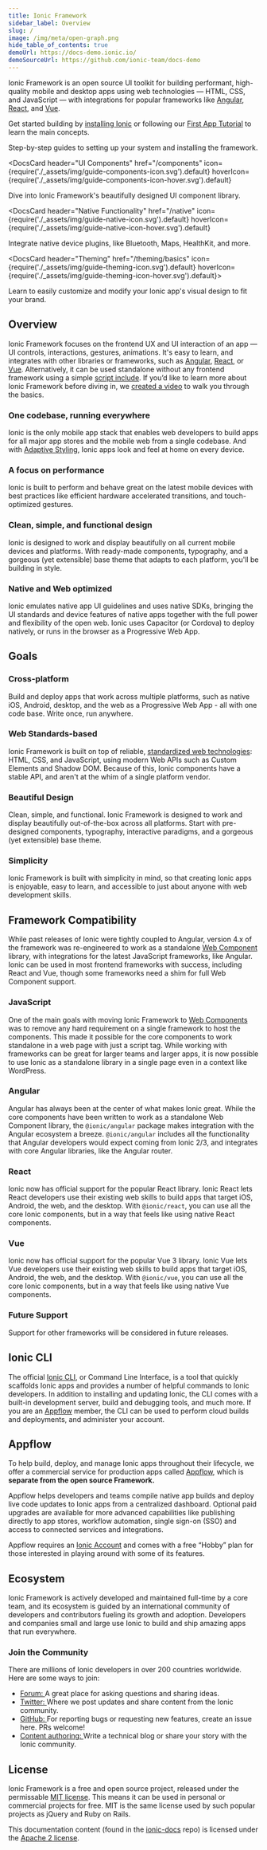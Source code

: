 ```yaml
---
title: Ionic Framework
sidebar_label: Overview
slug: /
image: /img/meta/open-graph.png
hide_table_of_contents: true
demoUrl: https://docs-demo.ionic.io/
demoSourceUrl: https://github.com/ionic-team/docs-demo
---
```



<head>
  <title>Open-Source UI Toolkit to Create Your Own Mobile or Desktop Apps</title>
  <meta
    name="description"
    content="Ionic Framework is an open-source UI toolkit to create your own mobile and desktop apps using web technologies with integrations for popular frameworks."
  />
</head>

Ionic Framework is an open source UI toolkit for building performant, high-quality mobile and desktop apps using web technologies — HTML, CSS, and JavaScript — with integrations for popular frameworks like [Angular](angular/overview.md), [React](react/overview.md), and [Vue](vue/overview.md).

Get started building by [installing Ionic](intro/cli.md) or following our [First App Tutorial](intro/next.md#build-your-first-app) to learn the main concepts.

<intro-end />

<DocsCards>
  <DocsCard header="Installation Guide" href="/intro/cli" icon={require('./_assets/img/guide-installation-icon.svg').default} hoverIcon={require('./_assets/img/guide-installation-icon-hover.svg').default}>
    <p>Step-by-step guides to setting up your system and installing the framework.</p>
  </DocsCard>

<DocsCard
  header="UI Components"
  href="/components"
  icon={require('./_assets/img/guide-components-icon.svg').default}
  hoverIcon={require('./_assets/img/guide-components-icon-hover.svg').default}
>
  <p>Dive into Ionic Framework's beautifully designed UI component library.</p>
</DocsCard>

<DocsCard
  header="Native Functionality"
  href="/native"
  icon={require('./_assets/img/guide-native-icon.svg').default}
  hoverIcon={require('./_assets/img/guide-native-icon-hover.svg').default}
>
  <p>Integrate native device plugins, like Bluetooth, Maps, HealthKit, and more.</p>
</DocsCard>

  <DocsCard header="Theming" href="/theming/basics" icon={require('./_assets/img/guide-theming-icon.svg').default} hoverIcon={require('./_assets/img/guide-theming-icon-hover.svg').default}>
    <p>Learn to easily customize and modify your Ionic app's visual design to fit your brand.</p>
  </DocsCard>
</DocsCards>

## Overview

Ionic Framework focuses on the frontend UX and UI interaction of an app — UI controls, interactions, gestures, animations. It's easy to learn, and integrates with other libraries or frameworks, such as [Angular](angular/overview.md), [React](react/overview.md), or [Vue](vue/overview.md). Alternatively, it can be used standalone without any frontend framework using a simple [script include](intro/cdn.md). If you’d like to learn more about Ionic Framework before diving in, we <a href="https://youtu.be/p3AN3igqiRc" target="_blank">created a video</a> to walk you through the basics.

### One codebase, running everywhere

Ionic is the only mobile app stack that enables web developers to build apps for all major app stores and the mobile web from a single codebase. And with [Adaptive Styling](theming/platform-styles.md), Ionic apps look and feel at home on every device.

### A focus on performance

Ionic is built to perform and behave great on the latest mobile devices with best practices like efficient hardware accelerated transitions, and touch-optimized gestures.

### Clean, simple, and functional design

Ionic is designed to work and display beautifully on all current mobile devices and platforms. With ready-made components, typography, and a gorgeous (yet extensible) base theme that adapts to each platform, you'll be building in style.

### Native and Web optimized

Ionic emulates native app UI guidelines and uses native SDKs, bringing the UI standards and device features of native apps together with the full power and flexibility of the open web. Ionic uses Capacitor (or Cordova) to deploy natively, or runs in the browser as a Progressive Web App.

## Goals

### Cross-platform

Build and deploy apps that work across multiple platforms, such as native iOS, Android, desktop, and the web as a Progressive Web App - all with one code base. Write once, run anywhere.

### Web Standards-based

Ionic Framework is built on top of reliable, [standardized web technologies](reference/glossary#web-standards): HTML, CSS, and JavaScript, using modern Web APIs such as Custom Elements and Shadow DOM. Because of this, Ionic components have a stable API, and aren't at the whim of a single platform vendor.

### Beautiful Design

Clean, simple, and functional. Ionic Framework is designed to work and display beautifully out-of-the-box across all platforms.
Start with pre-designed components, typography, interactive paradigms, and a gorgeous (yet extensible) base theme.

### Simplicity

Ionic Framework is built with simplicity in mind, so that creating Ionic apps is enjoyable, easy to learn, and accessible to just about anyone with web development skills.

## Framework Compatibility

While past releases of Ionic were tightly coupled to Angular, version 4.x of the framework was re-engineered to work as a standalone <a href="https://developer.mozilla.org/en-US/docs/Web/Web_Components" target="_blank">Web Component</a> library, with integrations for the latest JavaScript frameworks, like Angular. Ionic can be used in most frontend frameworks with success, including React and Vue, though some frameworks need a shim for full Web Component support.

### JavaScript

One of the main goals with moving Ionic Framework to <a href="https://developer.mozilla.org/en-US/docs/Web/Web_Components" target="_blank">Web Components</a> was to remove any hard requirement on a single framework to host the components. This made it possible for the core components to work standalone in a web page with just a script tag. While working with frameworks can be great for larger teams and larger apps, it is now possible to use Ionic as a standalone library in a single page even in a context like WordPress.

### Angular

Angular has always been at the center of what makes Ionic great. While the core components have been written to work as a standalone Web Component library, the `@ionic/angular` package makes integration with the Angular ecosystem a breeze. `@ionic/angular` includes all the functionality that Angular developers would expect coming from Ionic 2/3, and integrates with core Angular libraries, like the Angular router.

### React

Ionic now has official support for the popular React library. Ionic React lets React developers use their existing web skills to build apps that target iOS, Android, the web, and the desktop. With `@ionic/react`, you can use all the core Ionic components, but in a way that feels like using native React components.

### Vue

Ionic now has official support for the popular Vue 3 library. Ionic Vue lets Vue developers use their existing web skills to build apps that target iOS, Android, the web, and the desktop. With `@ionic/vue`, you can use all the core Ionic components, but in a way that feels like using native Vue components.

### Future Support

Support for other frameworks will be considered in future releases.

## Ionic CLI

The official [Ionic CLI](cli), or Command Line Interface, is a tool that quickly scaffolds Ionic apps and provides a number of helpful commands to Ionic developers. In addition to installing and updating Ionic, the CLI comes with a built-in development server, build and debugging tools, and much more. If you are an [Appflow](#ionic-appflow) member, the CLI can be used to perform cloud builds and deployments, and administer your account.

## Appflow

To help build, deploy, and manage Ionic apps throughout their lifecycle, we offer a commercial service for production apps called <a href="https://ionic.io/appflow" target="_blank">Appflow</a>, which is <strong>separate from the open source Framework.</strong>

Appflow helps developers and teams compile native app builds and deploy live code updates to Ionic apps from a centralized dashboard. Optional paid upgrades are available for more advanced capabilities like publishing directly to app stores, workflow automation, single sign-on (SSO) and access to connected services and integrations.

Appflow requires an <a href="https://dashboard.ionicframework.com/signup" target="_blank">Ionic Account</a> and comes with a free “Hobby” plan for those interested in playing around with some of its features.

## Ecosystem

Ionic Framework is actively developed and maintained full-time by a core team, and its ecosystem is guided by an international community of developers and contributors fueling its growth and adoption. Developers and companies small and large use Ionic to build and ship amazing apps that run everywhere.

### Join the Community

There are millions of Ionic developers in over 200 countries worldwide. Here are some ways to join:

- <a href="https://forum.ionicframework.com/" target="_blank">
    Forum:
  </a> A great place for asking questions and sharing ideas.
- <a href="https://twitter.com/ionicframework" target="_blank">
    Twitter:
  </a> Where we post updates and share content from the Ionic community.
- <a href="https://github.com/ionic-team/ionic" target="_blank">
    GitHub:
  </a> For reporting bugs or requesting new features, create an issue here. PRs welcome!
- <a href="https://ionicframework.com/contributors" target="_blank">
    Content authoring:
  </a> Write a technical blog or share your story with the Ionic community.

## License

Ionic Framework is a free and open source project, released under the permissable <a href="https://opensource.org/licenses/MIT" target="_blank">MIT license</a>. This means it can be used in personal or commercial projects for free. MIT is the same license used by such popular projects as jQuery and Ruby on Rails.

This documentation content (found in the <a href="https://github.com/ionic-team/ionic-docs" target="_blank">ionic-docs</a> repo) is licensed under the <a href="https://www.apache.org/licenses/LICENSE-2.0" target="_blank">Apache 2 license</a>.
